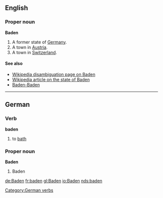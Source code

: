 ==English==
===Proper noun===
'''Baden'''

#A former state of [[Germany]].
#A town in [[Austria]].
#A town in [[Switzerland]].

====See also====
*[[w:Baden|Wikipedia disambiguation page on Baden]]
*[[w:State_of_Baden|Wikipedia article on the state of Baden]]
*[[Baden-Baden]]

----

==German==
===Verb===
'''baden'''

#to [[bath#Verb|bath]]

[[Category:German verbs]]

===Proper noun===
'''Baden'''

#Baden

[[de:Baden]]
[[fr:baden]]
[[gl:Baden]]
[[io:Baden]]
[[nds:baden]]